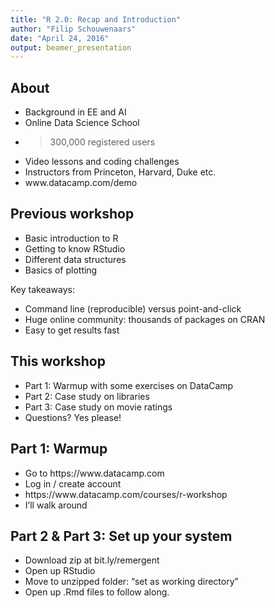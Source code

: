 ```yaml
---
title: "R 2.0: Recap and Introduction"
author: "Filip Schouwenaars"
date: "April 24, 2016"
output: beamer_presentation
---
```


## About

- Background in EE and AI
- Online Data Science School
- > 300,000 registered users
- Video lessons and coding challenges
- Instructors from Princeton, Harvard, Duke etc.
- www.datacamp.com/demo

## Previous workshop

- Basic introduction to R
- Getting to know RStudio
- Different data structures
- Basics of plotting

Key takeaways:

- Command line (reproducible) versus point-and-click
- Huge online community: thousands of packages on CRAN
- Easy to get results fast

## This workshop

- Part 1: Warmup with some exercises on DataCamp
- Part 2: Case study on libraries
- Part 3: Case study on movie ratings
- Questions? Yes please!

## Part 1: Warmup

- Go to https://www.datacamp.com
- Log in / create account
- https://www.datacamp.com/courses/r-workshop
- I'll walk around

## Part 2 & Part 3: Set up your system

- Download zip at bit.ly/remergent
- Open up RStudio
- Move to unzipped folder: "set as working directory"
- Open up .Rmd files to follow along.

